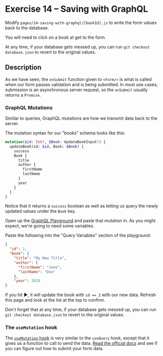
# Exercise 14 – Saving with GraphQL

Modify `pages/14-saving-with-graphql/[bookId].js` to write the form values back to the database.

You will need to click on a book at get to the form.

At any time, if your database gets messed up, you can run `git checkout database.json` to revert to the original values.

<BookList />

## Description

As we have seen, the `onSubmit` function given to `<Form/>` is what is called when our form passes validation and is being submitted. In most use cases, submission is an asynchronous server request, so the `onSubmit` usually returns a `Promise`.

### GraphQL Mutations

Similar to queries, GraphQL mutations are how we transmit data back to the server.

The mutation syntax for our "books" schema looks like this:

```graphql
mutation($id: Int!, $Book: UpdateBookInput!) {
  updateBook(id: $id, Book: $Book) {
    success
    Book {
      title
      author {
        firstName
        lastName
      }
      year
    }
  }
}
```

Notice that it returns a `success` boolean as well as letting us query the newly updated values under the `Book` key.

Open up the [GraphQL Playground](/api/graphql) and paste that mutation in. As you might expect, we're going to need some variables.

Paste the following into the "Query Variables" section of the playground:

```json
{
  "id": 2,
  "Book": {
    "title": "My New Title",
    "author": {
      "firstName": "Jane",
      "lastName": "Doe"
    },
    "year": 2020
}
```

If you hit ▶️, it will update the book with `id == 2` with our new data. Refresh this page and look at the list at the top to confirm.

Don't forget that at any time, if your database gets messed up, you can run `git checkout database.json` to revert to the original values.

### The `useMutation` hook

The [`useMutation` hook](https://www.apollographql.com/docs/react/api/react-hooks/#usemutation) is very similar to the `useQuery` hook, except that it gives us a function to call to send the data. [Read the official docs](https://www.apollographql.com/docs/react/api/react-hooks/#usemutation) and see if you can figure out how to submit your form data.
